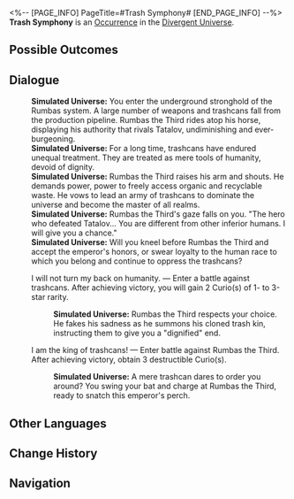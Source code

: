<%-- [PAGE_INFO]
PageTitle=#Trash Symphony#
[END_PAGE_INFO] --%>
{{Stub}}
{{Simulated Universe Event Infobox
|id            = 22101
|title         = 
|image         = Occurrence Trash Steed.png
|domains_su    = 
|domains_swarm = 
|domains_gng   = 
|domains_du    = Unknown
|domains_und   = 
|requirements  = 
|prev          = 
|next          = 
|characters    = 
|factions      = 
|order         = 
|order_du      = 103
}}
'''Trash Symphony''' is an [[Divergent Universe/Occurrence|Occurrence]] in the [[Divergent Universe]].

==Possible Outcomes==
{{Possible Outcomes
|choice_1 = I will not turn my back on humanity.
|result_1 = Enter a battle against trashcans. After achieving victory, you will gain 2 Curio(s) of 1- to 3-star rarity.

|choice_2 = I am the king of trashcans!
|result_2 = Enter battle against Rumbas the Third. After achieving victory, obtain 3 destructible Curio(s).

}}
<!--
==Gameplay Notes==
* 
-->
==Dialogue==
{{Dialogue Start}}
:'''Simulated Universe:''' You enter the underground stronghold of the Rumbas system. A large number of weapons and trashcans fall from the production pipeline. Rumbas the Third rides atop his horse, displaying his authority that rivals Tatalov, undiminishing and ever-burgeoning.
:'''Simulated Universe:''' For a long time, trashcans have endured unequal treatment. They are treated as mere tools of humanity, devoid of dignity.
:'''Simulated Universe:''' Rumbas the Third raises his arm and shouts. He demands power, power to freely access organic and recyclable waste. He vows to lead an army of trashcans to dominate the universe and become the master of all realms.
:'''Simulated Universe:''' Rumbas the Third's gaze falls on you. "The hero who defeated Tatalov... You are different from other inferior humans. I will give you a chance."
:'''Simulated Universe:''' Will you kneel before Rumbas the Third and accept the emperor's honors, or swear loyalty to the human race to which you belong and continue to oppress the trashcans?
:{{DIcon|Star}} I will not turn my back on humanity. &mdash; Enter a battle against trashcans. After achieving victory, you will gain 2 Curio(s) of 1- to 3-star rarity.
::'''Simulated Universe:''' Rumbas the Third respects your choice. He fakes his sadness as he summons his cloned trash kin, instructing them to give you a "dignified" end.
:{{DIcon|Star}} I am the king of trashcans! &mdash; Enter battle against Rumbas the Third. After achieving victory, obtain 3 destructible Curio(s).
::'''Simulated Universe:''' A mere trashcan dares to order you around? You swing your bat and charge at Rumbas the Third, ready to snatch this emperor's perch.
{{Dialogue End}}

==Other Languages==
{{Other Languages
|en   = Trash Symphony
|zhs  = 垃圾交响曲
|zht  = 垃圾交響曲
|ja   = トラッシュシンフォニー
|ko   = 쓰레기 교향곡
|es   = Sinfonía de la basura
|fr   = Symphonie d'ordures
|ru   = Мусорная симфония
|th   = ขยะซิมโฟนี
|vi   = Bản Giao Hưởng Rác
|de   = Müllsymphonie
|id   = Simfoni Sampah
|pt   = Sinfonia do Lixo
}}

==Change History==
{{Change History|2.5}}

==Navigation==
{{Occurrence Navbox}}
